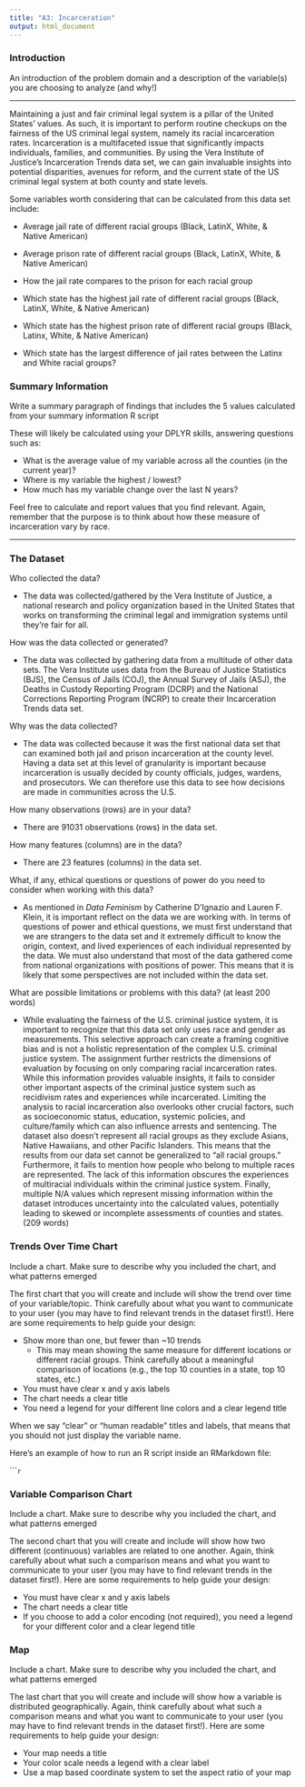 ```yaml
---
title: "A3: Incarceration"
output: html_document
---
```


### Introduction

An introduction of the problem domain and a description of the variable(s) 
you are choosing to analyze (and why!)

***

Maintaining a just and fair criminal legal system is a pillar of the 
United States' values. As such, it is important to perform routine checkups on 
the fairness of the US criminal legal system, namely its racial incarceration 
rates. Incarceration is a multifaceted issue that significantly impacts 
individuals, families, and communities. By using the Vera Institute of Justice's 
Incarceration Trends data set, we can gain invaluable insights into potential 
disparities, avenues for reform, and the current state of the US criminal legal 
system at both county and state levels. 

Some variables worth considering that can be calculated from this data set 
include:

* Average jail rate of different racial groups (Black, LatinX, White, &  
Native American)

* Average prison rate of different racial groups (Black, LatinX, White, & 
Native American)

* How the jail rate compares to the prison for each racial group

* Which state has the highest jail rate of different racial groups (Black, 
LatinX, White, & Native American)

* Which state has the highest prison rate of different racial groups (Black, 
Latinx, White, & Native American)

* Which state has the largest difference of jail rates between the Latinx and 
White racial groups?

### Summary Information

Write a summary paragraph of findings that includes the 5 values calculated 
from your summary information R script

These will likely be calculated using your DPLYR skills, answering questions 
such as:

- What is the average value of my variable across all the counties (in the 
current year)?
- Where is my variable the highest / lowest?
- How much has my variable change over the last N years?

Feel free to calculate and report values that you find relevant. Again, remember 
that the purpose is to think about how these measure of incarceration vary 
by race.

***



### The Dataset

Who collected the data?

* The data was collected/gathered by the Vera Institute of Justice, a national
research and policy organization based in the United States that works on 
transforming the criminal legal and immigration systems until they're fair for
all. 

How was the data collected or generated?

* The data was collected by gathering data from a multitude of other data sets. 
The Vera Institute uses data from the Bureau of Justice Statistics (BJS), 
the Census of Jails (COJ), the Annual Survey of Jails (ASJ), 
the Deaths in Custody Reporting Program (DCRP) and the National Corrections 
Reporting Program (NCRP) to create their Incarceration Trends data set.

Why was the data collected?

* The data was collected because it was the first national data set that 
can examined both jail and prison incarceration at the county level. Having a 
data set at this level of granularity is important because incarceration is 
usually decided by county officials, judges, wardens, and prosecutors. We can 
therefore use this data to see how decisions are made in communities across 
the U.S.

How many observations (rows) are in your data?

* There are 91031 observations (rows) in the data set.

How many features (columns) are in the data?

* There are 23 features (columns) in the data set.

What, if any, ethical questions or questions of power do you need to consider 
when working with this data?  

* As mentioned in *Data Feminism* by Catherine D'Ignazio and Lauren F. Klein, 
it is important reflect on the data we are working with. In terms of questions
of power and ethical questions, we must first understand that we are strangers
to the data set and it extremely difficult to know the origin, context, and 
lived experiences of each individual represented by the data. We must also 
understand that most of the data gathered come from national organizations with
positions of power. This means that it is likely that some perspectives are
not included within the data set. 

What are possible limitations or problems with this data?   (at least 200 words)

* 
While evaluating the fairness of the U.S. criminal justice system, it is 
important to recognize that this data set only uses race and gender as 
measurements. This selective approach can create a framing cognitive bias and 
is not a holistic representation of the complex U.S. criminal justice system. 
The assignment further restricts the dimensions of evaluation by focusing on 
only comparing racial incarceration rates. While this information provides 
valuable insights, it fails to consider other important aspects of the criminal 
justice system such as recidivism rates and experiences while incarcerated. 
Limiting the analysis to racial incarceration also overlooks other crucial 
factors, such as socioeconomic status, education, systemic policies, and 
culture/family which can also influence arrests and sentencing.
The dataset also doesn’t represent all racial groups as they exclude Asians, 
Native Hawaiians, and other Pacific Islanders. This means that the results 
from our data set cannot be generalized to “all racial groups.”
Furthermore, it fails to mention how people who belong to multiple races are 
represented. The lack of this information obscures the 
experiences of multiracial individuals within the criminal justice system. 
Finally, multiple N/A values which represent missing information within the 
dataset introduces uncertainty into the calculated values, potentially leading 
to skewed or incomplete assessments of counties and states. (209 words)


### Trends Over Time Chart

Include a chart. Make sure to describe why you included the chart, and what patterns emerged

The first chart that you will create and include will show the trend over time of your variable/topic. Think carefully about what you want to communicate to your user (you may have to find relevant trends in the dataset first!). Here are some requirements to help guide your design:

- Show more than one, but fewer than ~10 trends
  - This may mean showing the same measure for different locations or different racial groups. Think carefully about a meaningful comparison of locations (e.g., the top 10 counties in a state, top 10 states, etc.)
- You must have clear x and y axis labels
- The chart needs a clear title 
- You need a legend for your different line colors and a clear legend title

When we say "clear" or "human readable" titles and labels, that means that you should not just display the variable name.

Here's an example of how to run an R script inside an RMarkdown file:

``````r
```

### Variable Comparison Chart

Include a chart. Make sure to describe why you included the chart, and what patterns emerged

The second chart that you will create and include will show how two different (continuous) variables are related to one another. Again, think carefully about what such a comparison means and what you want to communicate to your user (you may have to find relevant trends in the dataset first!). Here are some requirements to help guide your design:

- You must have clear x and y axis labels
- The chart needs a clear title 
- If you choose to add a color encoding (not required), you need a legend for your different color and a clear legend title

### Map

Include a chart. Make sure to describe why you included the chart, and what patterns emerged

The last chart that you will create and include will show how a variable is distributed geographically. Again, think carefully about what such a comparison means and what you want to communicate to your user (you may have to find relevant trends in the dataset first!). Here are some requirements to help guide your design:

- Your map needs a title
- Your color scale needs a legend with a clear label
- Use a map based coordinate system to set the aspect ratio of your map

